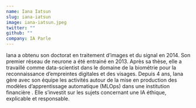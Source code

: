 ```yaml
---
name: Iana Iatsun
slug: iana-iatsun
image: iana-iatsun.jpeg
twitter: ""
github: ""
company: IA Parle
---
```


Iana a obtenu son doctorat en traitement d’images et du signal en 2014. Son premier réseau de neurone a été entrainé en 2013. Après sa thèse, elle a travaillé comme data-scientist dans le domaine de la biométrie pour la reconnaissance d’empreintes digitales et des visages. Depuis 4 ans, Iana gère avec son équipe les activités autour de la mise en production des modèles d’apprentissage automatique (MLOps) dans une institution financière . Elle s’investit sur les sujets concernant une IA éthique, explicable et responsable.

